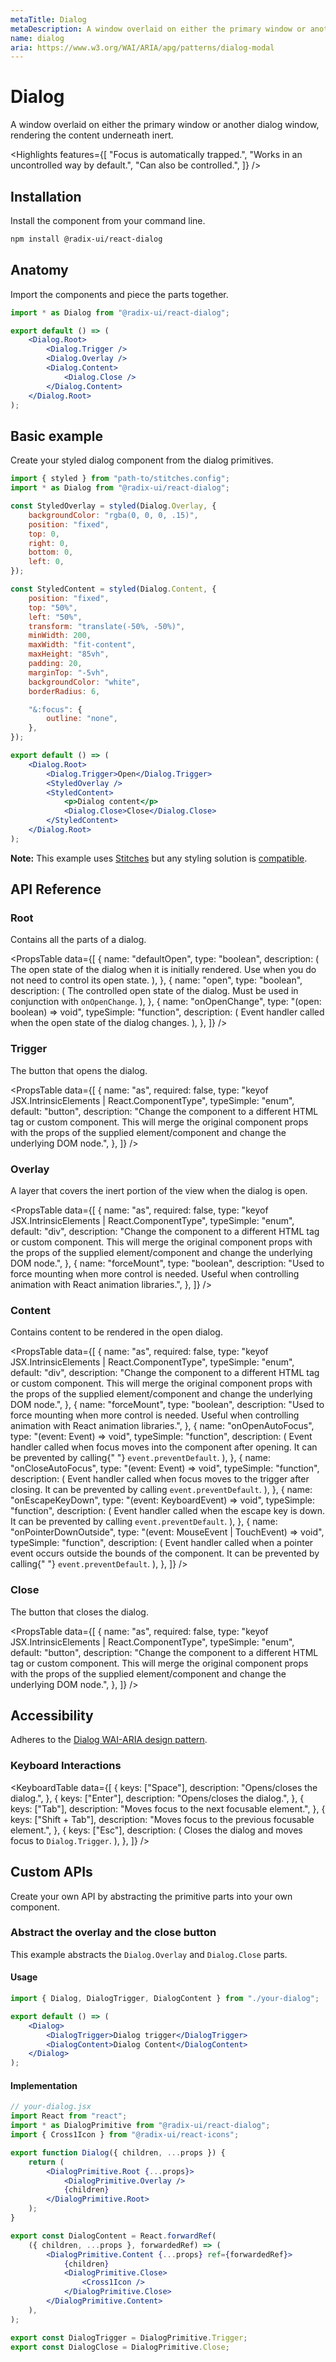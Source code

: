 ```yaml
---
metaTitle: Dialog
metaDescription: A window overlaid on either the primary window or another dialog window, rendering the content underneath inert.
name: dialog
aria: https://www.w3.org/WAI/ARIA/apg/patterns/dialog-modal
---
```


# Dialog

<Description>
	A window overlaid on either the primary window or another dialog window,
	rendering the content underneath inert.
</Description>

<Highlights
	features={[
		"Focus is automatically trapped.",
		"Works in an uncontrolled way by default.",
		"Can also be controlled.",
	]}
/>

## Installation

Install the component from your command line.

```bash
npm install @radix-ui/react-dialog
```

## Anatomy

Import the components and piece the parts together.

```jsx
import * as Dialog from "@radix-ui/react-dialog";

export default () => (
	<Dialog.Root>
		<Dialog.Trigger />
		<Dialog.Overlay />
		<Dialog.Content>
			<Dialog.Close />
		</Dialog.Content>
	</Dialog.Root>
);
```

## Basic example

Create your styled dialog component from the dialog primitives.

```jsx
import { styled } from "path-to/stitches.config";
import * as Dialog from "@radix-ui/react-dialog";

const StyledOverlay = styled(Dialog.Overlay, {
	backgroundColor: "rgba(0, 0, 0, .15)",
	position: "fixed",
	top: 0,
	right: 0,
	bottom: 0,
	left: 0,
});

const StyledContent = styled(Dialog.Content, {
	position: "fixed",
	top: "50%",
	left: "50%",
	transform: "translate(-50%, -50%)",
	minWidth: 200,
	maxWidth: "fit-content",
	maxHeight: "85vh",
	padding: 20,
	marginTop: "-5vh",
	backgroundColor: "white",
	borderRadius: 6,

	"&:focus": {
		outline: "none",
	},
});

export default () => (
	<Dialog.Root>
		<Dialog.Trigger>Open</Dialog.Trigger>
		<StyledOverlay />
		<StyledContent>
			<p>Dialog content</p>
			<Dialog.Close>Close</Dialog.Close>
		</StyledContent>
	</Dialog.Root>
);
```

<Note>

**Note:** This example uses [Stitches](https://stitches.dev) but any styling solution is [compatible](/primitives/docs/guides/styling).

</Note>

## API Reference

### Root

Contains all the parts of a dialog.

<PropsTable
	data={[
		{
			name: "defaultOpen",
			type: "boolean",
			description: (
				<span>
					The open state of the dialog when it is initially rendered. Use when
					you do not need to control its open state.
				</span>
			),
		},
		{
			name: "open",
			type: "boolean",
			description: (
				<span>
					The controlled open state of the dialog. Must be used in conjunction
					with <Code>onOpenChange</Code>.
				</span>
			),
		},
		{
			name: "onOpenChange",
			type: "(open: boolean) => void",
			typeSimple: "function",
			description: (
				<span>
					Event handler called when the open state of the dialog changes.
				</span>
			),
		},
	]}
/>

### Trigger

The button that opens the dialog.

<PropsTable
	data={[
		{
			name: "as",
			required: false,
			type: "keyof JSX.IntrinsicElements | React.ComponentType<any>",
			typeSimple: "enum",
			default: "button",
			description:
				"Change the component to a different HTML tag or custom component. This will merge the original component props with the props of the supplied element/component and change the underlying DOM node.",
		},
	]}
/>

### Overlay

A layer that covers the inert portion of the view when the dialog is open.

<PropsTable
	data={[
		{
			name: "as",
			required: false,
			type: "keyof JSX.IntrinsicElements | React.ComponentType<any>",
			typeSimple: "enum",
			default: "div",
			description:
				"Change the component to a different HTML tag or custom component. This will merge the original component props with the props of the supplied element/component and change the underlying DOM node.",
		},
		{
			name: "forceMount",
			type: "boolean",
			description:
				"Used to force mounting when more control is needed. Useful when controlling animation with React animation libraries.",
		},
	]}
/>

### Content

Contains content to be rendered in the open dialog.

<PropsTable
	data={[
		{
			name: "as",
			required: false,
			type: "keyof JSX.IntrinsicElements | React.ComponentType<any>",
			typeSimple: "enum",
			default: "div",
			description:
				"Change the component to a different HTML tag or custom component. This will merge the original component props with the props of the supplied element/component and change the underlying DOM node.",
		},
		{
			name: "forceMount",
			type: "boolean",
			description:
				"Used to force mounting when more control is needed. Useful when controlling animation with React animation libraries.",
		},
		{
			name: "onOpenAutoFocus",
			type: "(event: Event) => void",
			typeSimple: "function",
			description: (
				<span>
					Event handler called when focus moves into the component after
					opening. It can be prevented by calling{" "}
					<Code>event.preventDefault</Code>.
				</span>
			),
		},
		{
			name: "onCloseAutoFocus",
			type: "(event: Event) => void",
			typeSimple: "function",
			description: (
				<span>
					Event handler called when focus moves to the trigger after closing. It
					can be prevented by calling <Code>event.preventDefault</Code>.
				</span>
			),
		},
		{
			name: "onEscapeKeyDown",
			type: "(event: KeyboardEvent) => void",
			typeSimple: "function",
			description: (
				<span>
					Event handler called when the escape key is down. It can be prevented
					by calling <Code>event.preventDefault</Code>.
				</span>
			),
		},
		{
			name: "onPointerDownOutside",
			type: "(event: MouseEvent | TouchEvent) => void",
			typeSimple: "function",
			description: (
				<span>
					Event handler called when a pointer event occurs outside the bounds of
					the component. It can be prevented by calling{" "}
					<Code>event.preventDefault</Code>.
				</span>
			),
		},
	]}
/>

### Close

The button that closes the dialog.

<PropsTable
	data={[
		{
			name: "as",
			required: false,
			type: "keyof JSX.IntrinsicElements | React.ComponentType<any>",
			typeSimple: "enum",
			default: "button",
			description:
				"Change the component to a different HTML tag or custom component. This will merge the original component props with the props of the supplied element/component and change the underlying DOM node.",
		},
	]}
/>

## Accessibility

Adheres to the [Dialog WAI-ARIA design pattern](https://www.w3.org/WAI/ARIA/apg/patterns/dialog-modal).

### Keyboard Interactions

<KeyboardTable
	data={[
		{
			keys: ["Space"],
			description: "Opens/closes the dialog.",
		},
		{
			keys: ["Enter"],
			description: "Opens/closes the dialog.",
		},
		{
			keys: ["Tab"],
			description: "Moves focus to the next focusable element.",
		},
		{
			keys: ["Shift + Tab"],
			description: "Moves focus to the previous focusable element.",
		},
		{
			keys: ["Esc"],
			description: (
				<span>
					Closes the dialog and moves focus to <Code>Dialog.Trigger</Code>.
				</span>
			),
		},
	]}
/>

## Custom APIs

Create your own API by abstracting the primitive parts into your own component.

### Abstract the overlay and the close button

This example abstracts the `Dialog.Overlay` and `Dialog.Close` parts.

#### Usage

```jsx
import { Dialog, DialogTrigger, DialogContent } from "./your-dialog";

export default () => (
	<Dialog>
		<DialogTrigger>Dialog trigger</DialogTrigger>
		<DialogContent>Dialog Content</DialogContent>
	</Dialog>
);
```

#### Implementation

```jsx
// your-dialog.jsx
import React from "react";
import * as DialogPrimitive from "@radix-ui/react-dialog";
import { Cross1Icon } from "@radix-ui/react-icons";

export function Dialog({ children, ...props }) {
	return (
		<DialogPrimitive.Root {...props}>
			<DialogPrimitive.Overlay />
			{children}
		</DialogPrimitive.Root>
	);
}

export const DialogContent = React.forwardRef(
	({ children, ...props }, forwardedRef) => (
		<DialogPrimitive.Content {...props} ref={forwardedRef}>
			{children}
			<DialogPrimitive.Close>
				<Cross1Icon />
			</DialogPrimitive.Close>
		</DialogPrimitive.Content>
	),
);

export const DialogTrigger = DialogPrimitive.Trigger;
export const DialogClose = DialogPrimitive.Close;
```
